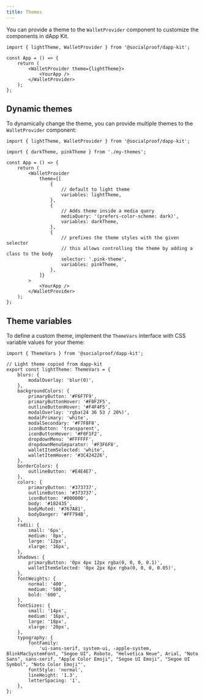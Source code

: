 ```yaml
---
title: Themes
---
```


You can provide a theme to the `WalletProvider` component to customize the components in dApp Kit.

```tsx
import { lightTheme, WalletProvider } from '@socialproof/dapp-kit';

const App = () => {
	return (
		<WalletProvider theme={lightTheme}>
			<YourApp />
		</WalletProvider>
	);
};
```

## Dynamic themes

To dynamically change the theme, you can provide multiple themes to the `WalletProvider` component:

```tsx
import { lightTheme, WalletProvider } from '@socialproof/dapp-kit';

import { darkTheme, pinkTheme } from './my-themes';

const App = () => {
	return (
		<WalletProvider
			theme={[
				{
					// default to light theme
					variables: lightTheme,
				},
				{
					// Adds theme inside a media query
					mediaQuery: '(prefers-color-scheme: dark)',
					variables: darkTheme,
				},
				{
					// prefixes the theme styles with the given selector
					// this allows controlling the theme by adding a class to the body
					selector: '.pink-theme',
					variables: pinkTheme,
				},
			]}
		>
			<YourApp />
		</WalletProvider>
	);
};
```

## Theme variables

To define a custom theme, implement the `ThemeVars` interface with CSS variable values for your
theme:

```tsx
import { ThemeVars } from '@socialproof/dapp-kit';

// Light theme copied from dapp-kit
export const lightTheme: ThemeVars = {
	blurs: {
		modalOverlay: 'blur(0)',
	},
	backgroundColors: {
		primaryButton: '#F6F7F9',
		primaryButtonHover: '#F0F2F5',
		outlineButtonHover: '#F4F4F5',
		modalOverlay: 'rgba(24 36 53 / 20%)',
		modalPrimary: 'white',
		modalSecondary: '#F7F8F8',
		iconButton: 'transparent',
		iconButtonHover: '#F0F1F2',
		dropdownMenu: '#FFFFFF',
		dropdownMenuSeparator: '#F3F6F8',
		walletItemSelected: 'white',
		walletItemHover: '#3C424226',
	},
	borderColors: {
		outlineButton: '#E4E4E7',
	},
	colors: {
		primaryButton: '#373737',
		outlineButton: '#373737',
		iconButton: '#000000',
		body: '#182435',
		bodyMuted: '#767A81',
		bodyDanger: '#FF794B',
	},
	radii: {
		small: '6px',
		medium: '8px',
		large: '12px',
		xlarge: '16px',
	},
	shadows: {
		primaryButton: '0px 4px 12px rgba(0, 0, 0, 0.1)',
		walletItemSelected: '0px 2px 6px rgba(0, 0, 0, 0.05)',
	},
	fontWeights: {
		normal: '400',
		medium: '500',
		bold: '600',
	},
	fontSizes: {
		small: '14px',
		medium: '16px',
		large: '18px',
		xlarge: '20px',
	},
	typography: {
		fontFamily:
			'ui-sans-serif, system-ui, -apple-system, BlinkMacSystemFont, "Segoe UI", Roboto, "Helvetica Neue", Arial, "Noto Sans", sans-serif, "Apple Color Emoji", "Segoe UI Emoji", "Segoe UI Symbol", "Noto Color Emoji"',
		fontStyle: 'normal',
		lineHeight: '1.3',
		letterSpacing: '1',
	},
};
```
